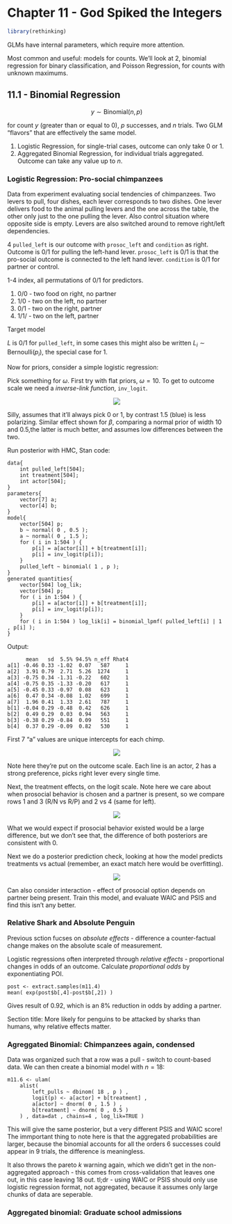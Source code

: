 # Chapter 11 - God Spiked the Integers
```r
library(rethinking)
```

GLMs have internal parameters, which require more attention.

Most common and useful: models for counts. We'll look at 2, binomial regression for binary classification, and Poisson Regression, for counts with unknown maximums.

## 11.1 - Binomial Regression

$$
y \sim \text{Binomial}(n,p)
$$

for count $y$ (greater than or equal to 0), $p$ successes, and $n$ trials. Two GLM "flavors" that are effectively the same model.

1. Logistic Regression, for single-trial cases, outcome can only take 0 or 1.
2. Aggregated Binomial Regression, for individual trials aggregated. Outcome can take any value up to $n$.

### Logistic Regression: Pro-social chimpanzees

Data from experiment evaluating social tendencies of chimpanzees. Two levers to pull, four dishes, each lever corresponds to two dishes. One lever delivers food to the animal pulling levers and the one across the table, the other only just to the one pulling the lever. Also control situation where opposite side is empty. Levers are also switched around to remove right/left dependencies.

4 ```pulled_left``` is our outcome with ```prosoc_left``` and ```condition``` as right. Outcome is 0/1 for pulling the left-hand lever. ```prosoc_left``` is 0/1 is that the pro-social outcome is connected to the left hand lever. ```condition``` is 0/1 for partner or control.

1-4 index, all permutations of 0/1 for predictors.

1. 0/0 - two food on right, no partner
2. 1/0 - two on the left, no partner
3. 0/1 - two on the right, partner
4. 1/1/ - two on the left, partner

Target model

\begin{align*}
  L_i &\sim \text{Binomial}(1, p_i)\\
  \text{logit}(p_i) &= \alpha_{\text{ACTOR}[i]} + \beta_{\text{TREATMENT}[i]}\\
\end{align*}

$L$ is 0/1 for ```pulled_left```, in some cases this might also be written $L_i \sim \text{Bernoulli}(p_i)$, the special case for 1.

Now for priors, consider a simple logistic regression:

\begin{align*}
  L_i &\sim \text{Binomial}(1, p_i)\\
  \text{logit}(p_i) &= \alpha\\
  \alpha &\sim \text{Normal}(0,\omega)
\end{align*}

Pick something for $\omega$. First try with flat priors, $\omega=10$. To get to outcome scale we need a _inverse-link function_, ```inv_logit```.

<center>
![](plots/fig_11_3.png)
</center>
  
Silly, assumes that it'll always pick 0 or 1, by contrast 1.5 (blue) is less polarizing. Similar effect shown for $\beta$, comparing a normal prior of width 10 and 0.5,the latter is much better, and assumes low differences between the two.
  
  
Run posterior with HMC, Stan code:

```
data{
    int pulled_left[504];
    int treatment[504];
    int actor[504];
}
parameters{
    vector[7] a;
    vector[4] b;
}
model{
    vector[504] p;
    b ~ normal( 0 , 0.5 );
    a ~ normal( 0 , 1.5 );
    for ( i in 1:504 ) {
        p[i] = a[actor[i]] + b[treatment[i]];
        p[i] = inv_logit(p[i]);
    }
    pulled_left ~ binomial( 1 , p );
}
generated quantities{
    vector[504] log_lik;
    vector[504] p;
    for ( i in 1:504 ) {
        p[i] = a[actor[i]] + b[treatment[i]];
        p[i] = inv_logit(p[i]);
    }
    for ( i in 1:504 ) log_lik[i] = binomial_lpmf( pulled_left[i] | 1 , p[i] );
}
```

Output:

```
      mean   sd  5.5% 94.5% n_eff Rhat4
a[1] -0.46 0.33 -1.02  0.07   587     1
a[2]  3.91 0.79  2.71  5.26  1274     1
a[3] -0.75 0.34 -1.31 -0.22   602     1
a[4] -0.75 0.35 -1.33 -0.20   617     1
a[5] -0.45 0.33 -0.97  0.08   623     1
a[6]  0.47 0.34 -0.08  1.02   699     1
a[7]  1.96 0.41  1.33  2.61   787     1
b[1] -0.04 0.29 -0.48  0.42   626     1
b[2]  0.49 0.29  0.03  0.94   563     1
b[3] -0.38 0.29 -0.84  0.09   551     1
b[4]  0.37 0.29 -0.09  0.82   530     1
```

First 7 "a" values are unique intercepts for each chimp.

<center>
![](plots/fig_m11_4.png)
</center>

Note here they're put on the outcome scale. Each line is an actor, 2 has a strong preference, picks right lever every single time.

Next, the treatment effects, on the logit scale. Note here we care about when prosocial behavior is chosen and a partner is present, so we compare rows 1 and 3 (R/N vs R/P) and 2 vs 4 (same for left).

<center>
![](plots/fig_m11_4_treatment.png)
</center>

What we would expect if prosocial behavior existed would be a large difference, but we don't see that, the difference of both posteriors are consistent with 0.

Next we do a posterior prediction check, looking at how the model predicts treatments vs actual (remember, an exact match here would be overfitting).

<center>
![](plots/fig_11_4.png)
</center>

Can also consider interaction - effect of prosocial option depends on partner being present. Train this model, and evaluate WAIC and PSIS and find this isn't any better.

### Relative Shark and Absolute Penguin

Previous sction fucses on _absolute effects_ - difference a counter-factual change makes on the absolute scale of measurement.

Logistic regressions often interpreted through _relative effects_ - proportional changes in odds of an outcome. Calculate _proportional odds_ by exponentiating POI. 

```
post <- extract.samples(m11.4)
mean( exp(post$b[,4]-post$b[,2]) )
```

Gives result of 0.92, which is an 8% reduction in odds by adding a partner.

Section title: More likely for penguins to be attacked by sharks than humans, why relative effects matter.

### Agreggated Binomial: Chimpanzees again, condensed

Data was organized such that a row was a pull - switch to count-based data. We can then create a binomial model with $n=18$:

```
m11.6 <- ulam(
    alist(
        left_pulls ~ dbinom( 18 , p ) ,
        logit(p) <- a[actor] + b[treatment] ,
        a[actor] ~ dnorm( 0 , 1.5 ) ,
        b[treatment] ~ dnorm( 0 , 0.5 )
    ) , data=dat , chains=4 , log_lik=TRUE )
```

This will give the same posterior, but a very different PSIS and WAIC score! The immportant thing to note here is that the aggregated probabilities are larger, because the binomial accounts for all the orders 6 successes could appear in 9 trials, the difference is meaningless.

It also throws the pareto $k$ warning again, which we didn't get in the non-aggregated approach - this comes from cross-validation that leaves one out, in this case leaving 18 out. tl;dr - using WAIC or PSIS should only use logistic regression format, not aggregated, because it assumes only large chunks of data are seperable.

### Aggregated binomial: Graduate school admissions



